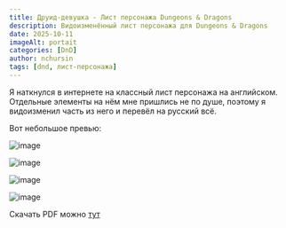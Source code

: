 ```yaml
---
title: Друид-девушка - Лист персонажа Dungeons & Dragons
description: Видоизменённый лист персонажа для Dungeons & Dragons
date: 2025-10-11
imageAlt: portait
categories: [DnD]
author: nchursin
tags: [dnd, лист-персонажа]
---
```


Я наткнулся в интернете на классный лист персонажа на английском. Отдельные элементы на нём мне пришлись не по душе, поэтому я видоизменил часть из него и перевёл на русский всё.

Вот небольшое превью:

<Tabs client:load>

<Tab name="Основной лист">

![image](@assets/tips/dnd/dnd_char_list/char_list/page-1.jpg)

</Tab>

<Tab name="Инвентарь">

![image](@assets/tips/dnd/dnd_char_list/char_list/page-2.jpg)

</Tab>

<Tab name="Заклинания">

![image](@assets/tips/dnd/dnd_char_list/char_list/page-5.jpg)

</Tab>

<Tab name="Предметы/артефакты">

![image](@assets/tips/dnd/dnd_char_list/char_list/page-7.jpg)

</Tab>

</Tabs>

Скачать PDF можно [тут](/downloadable/char_list_druid_female.pdf)
